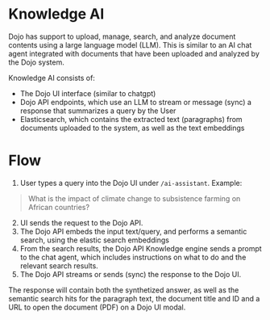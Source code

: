 
# Knowledge AI

Dojo has support to upload, manage, search, and analyze document contents using
a large language model (LLM). This is similar to an AI chat agent integrated with documents that have been uploaded and analyzed by the Dojo system.

Knowledge AI consists of:
- The Dojo UI interface (similar to chatgpt)
- Dojo API endpoints, which use an LLM to stream or message (sync) a response that summarizes a query by the User
- Elasticsearch, which contains the extracted text (paragraphs) from documents uploaded to the system, as well as the text embeddings

# Flow

1. User types a query into the Dojo UI under `/ai-assistant`. Example:

> What is the impact of climate change to subsistence farming on African countries?

2. UI sends the request to the Dojo API.
3. The Dojo API embeds the input text/query, and performs a semantic search, using the elastic search embeddings
4. From the search results, the Dojo API Knowledge engine sends a prompt to the chat agent, which includes instructions on what to do and the relevant search results.
5. The Dojo API streams or sends (sync) the response to the Dojo UI.

The response will contain both the synthetized answer, as well as the semantic search hits for the paragraph text, the document title and ID and a URL to open the document (PDF) on a Dojo UI modal.
